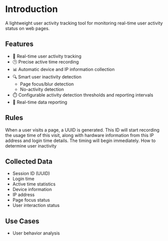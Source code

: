 # Introduction

A lightweight user activity tracking tool for monitoring real-time user activity status on web pages.

## Features

- 🔄 Real-time user activity tracking
- 🕒 Precise active time recording
- 📊 Automatic device and IP information collection
- 🔍 Smart user inactivity detection
  - Page focus/blur detection
  - No-activity detection
- ⏱️ Configurable activity detection thresholds and reporting intervals
- 📡 Real-time data reporting


## Rules
When a user visits a page, a UUID is generated. This ID will start recording the usage time of this visit, along with hardware information 
from this IP address and login time details. The timing will begin immediately.
How to determine user inactivity

## Collected Data

- Session ID (UUID)
- Login time
- Active time statistics
- Device information
- IP address
- Page focus status
- User interaction status

## Use Cases

- User behavior analysis